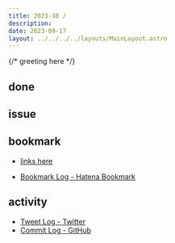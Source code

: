 ```yaml
---
title: 2023-38 / 
description: 
date: 2023-09-17
layout: ../../../../layouts/MainLayout.astro
---
```


{/* greeting here */}

## done

### 

## issue

### 

## bookmark

- [links here]()


- [Bookmark Log - Hatena Bookmark](https://b.hatena.ne.jp/Ryo_K/bookmark)

## activity

<Tweet tweetLink="" />
<Instagram instagramId="" />
<YouTube youTubeId="" />

- [Tweet Log - Twitter](https://twitter.com/search?q=(from%3Alegnoh)%20until%3A2023-09-17%20since%3A2023-09-11%20-filter%3Areplies&src=typed_query)
- [Commit Log - GitHub](https://github.com/legnoh?tab=overview&from=2023-09-11&to=2023-09-17)
